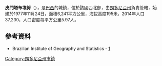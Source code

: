{{coord|11|40|21|S|61|11|37|W|scale:30000|display=title}}

'''皮門塔布埃努'''（{{lang-pt|Pimenta Bueno}}），是[[巴西|巴西]]的城鎮，位於該國西北部，由[[朗多尼亞州|朗多尼亞州]]負責管轄，始建於1977年11月24日，面積6,241平方公里，海拔高度195米，2014年人口37,230，人口密度每平方公里5.97人。

==參考資料==
*Brazilian Institute of Geography and Statistics - [http://www.ibge.gov.br/cidadesat/default.php] {{Wayback|url=http://www.ibge.gov.br/cidadesat/default.php |date=20080611095922 }}

{{Brazil-geo-stub}}
{{朗多尼亞州市鎮}}
[[Category:朗多尼亞州市鎮|Category:朗多尼亞州市鎮]]
